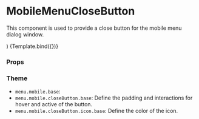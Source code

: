 
<Meta
  title="Components/Menu/MobileMenuCloseButton"
  component={MobileMenuCloseButton}
/>

# MobileMenuCloseButton

This component is used to provide a close button for the mobile menu dialog window.

  <MenuProvider>
    <MobileMenuCloseButton {...args} />
  </MenuProvider>
)

<Canvas>
  <Story name="Default">{Template.bind({})}</Story>
</Canvas>

### Props

<ArgsTable story="Default" />

### Theme

- `menu.mobile.base`:
- `menu.mobile.closeButton.base`: Define the padding and interactions for hover and active of the button.
- `menu.mobile.closeButton.icon.base`: Define the color of the icon.
